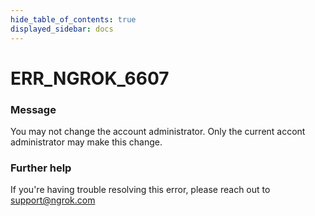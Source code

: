 ```yaml
---
hide_table_of_contents: true
displayed_sidebar: docs
---
```



# ERR_NGROK_6607

### Message
You may not change the account administrator. Only the current accont administrator may make this change.

<ErrorDetails error='err_ngrok_6607' />


### Further help
If you're having trouble resolving this error, please reach out to [support@ngrok.com](mailto:support@ngrok.com?subject=Help%20with%20ERR_NGROK_6607)

